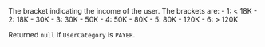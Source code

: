 <ResponseField name="IncomeRange" type="integer" >
The bracket indicating the income of the user. The brackets are:  
- 1: < 18K  
- 2: 18K - 30K  
- 3: 30K - 50K  
- 4: 50K - 80K  
- 5: 80K - 120K  
- 6: > 120K  

Returned `null` if `UserCategory` is `PAYER`.  
</ResponseField>